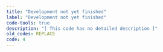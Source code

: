```yaml
---
title: "Development not yet finished"
label: "Development not yet finished"
code-tools: true
description: "[ This code has no detailed description ]"
old_codes: REPLACE
code: 4
---
```

